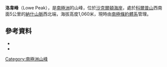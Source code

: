 {{coord|81|40|S|161|22|E|source:GNIS|display=title}}

'''洛韋峰'''（Lowe Peak），是[[南極洲|南極洲]]的山峰，位於[[沙克爾頓海岸|沙克爾頓海岸]]，處於[[科爾普山|科爾普山]]西南面5公里的[[納什山脈|納什山脈]]西北端，海拔高度1,060米，現時由[[南極條約體系|南極條約體系]]管理。

==參考資料==
*{{cite gnis | type = antarid | id = 18500| name = Lowe Peak| accessdate = 2013-07-05}}
*{{usgs-gazetteer|id=18500}}

{{DEFAULTSORT:Lowe Peak}}
[[Category:南極洲山峰|Category:南極洲山峰]]


{{ShackletonCoast-geo-stub}}